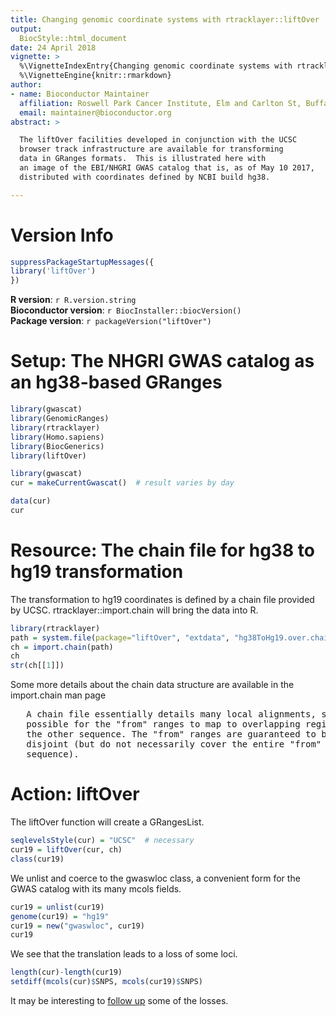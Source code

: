 ```yaml
---
title: Changing genomic coordinate systems with rtracklayer::liftOver
output:
  BiocStyle::html_document
date: 24 April 2018
vignette: >
  %\VignetteIndexEntry{Changing genomic coordinate systems with rtracklayer::liftOver}
  %\VignetteEngine{knitr::rmarkdown}
author:
- name: Bioconductor Maintainer
  affiliation: Roswell Park Cancer Institute, Elm and Carlton St, Buffalo, NY 14263
  email: maintainer@bioconductor.org
abstract: >

  The liftOver facilities developed in conjunction with the UCSC
  browser track infrastructure are available for transforming
  data in GRanges formats.  This is illustrated here with
  an image of the EBI/NHGRI GWAS catalog that is, as of May 10 2017,
  distributed with coordinates defined by NCBI build hg38.

---
```


# Version Info
```r
suppressPackageStartupMessages({
library('liftOver')
})
```
<p>
**R version**: `r R.version.string`
<br />
**Bioconductor version**: `r BiocInstaller::biocVersion()`
<br />
**Package version**: `r packageVersion("liftOver")`
</p>

# Setup: The NHGRI GWAS catalog as an hg38-based GRanges

```r
library(gwascat)
library(GenomicRanges)
library(rtracklayer)
library(Homo.sapiens)
library(BiocGenerics)
library(liftOver)
```
```r
library(gwascat)
cur = makeCurrentGwascat()  # result varies by day
```

```r
data(cur)
cur
```

# Resource: The chain file for hg38 to hg19 transformation

The transformation to hg19 coordinates is defined by a chain
file provided by UCSC.  rtracklayer::import.chain will
bring the data into R.

```r
library(rtracklayer)
path = system.file(package="liftOver", "extdata", "hg38ToHg19.over.chain")
ch = import.chain(path)
ch
str(ch[[1]])
```

Some more details about the chain data structure are available
in the import.chain man page

<pre>
   A chain file essentially details many local alignments, so it is
   possible for the "from" ranges to map to overlapping regions in
   the other sequence. The "from" ranges are guaranteed to be
   disjoint (but do not necessarily cover the entire "from"
   sequence).
</pre>

# Action: liftOver

The liftOver function will create a GRangesList.

```r
seqlevelsStyle(cur) = "UCSC"  # necessary
cur19 = liftOver(cur, ch)
class(cur19)
```

We unlist and coerce to the gwaswloc class, a convenient form for
the GWAS catalog with its many mcols fields.

```r
cur19 = unlist(cur19)
genome(cur19) = "hg19"
cur19 = new("gwaswloc", cur19)
cur19
```

We see that the translation leads to a loss of some loci.

```r
length(cur)-length(cur19)
setdiff(mcols(cur)$SNPS, mcols(cur19)$SNPS)
```

It may be interesting to [follow up](http://www.ncbi.nlm.nih.gov/projects/SNP/snp_ref.cgi?rs=687289)
some of the losses.

